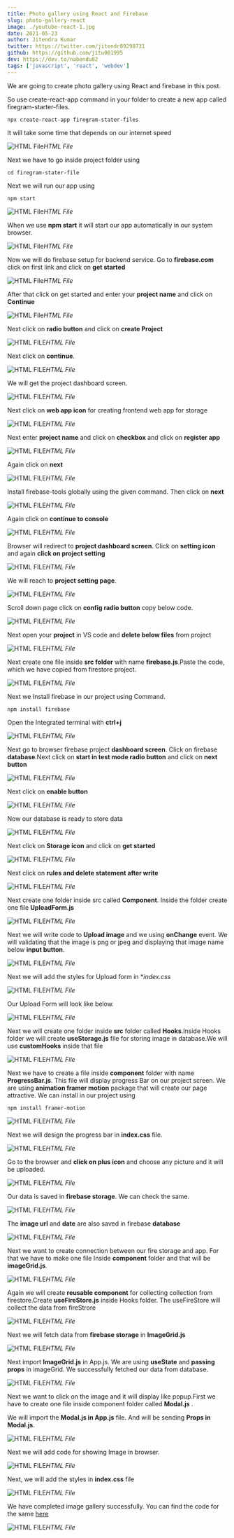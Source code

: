 ```yaml
---
title: Photo gallery using React and Firebase
slug: photo-gallery-react
image: ./youtube-react-1.jpg
date: 2021-05-23
author: Jitendra Kumar
twitter: https://twitter.com/jitendr89298731
github: https://github.com/jitu001995
dev: https://dev.to/nabendu82
tags: ['javascript', 'react', 'webdev']
---
```


We are going to create photo gallery using React and firebase in this post.

So use create-react-app command in your folder to create a new app called firegram-starter-files.

<div className={styles.code__block}>

```
npx create-react-app firegram-stater-files
```

</div>

It will take some time that depends on our internet speed

![HTML File](https://res.cloudinary.com/thewebdev/image/upload/v1622713779/React/photo-gallery/2_vrejx4.png)*HTML File*

Next we have to go inside project folder using

<div className={styles.code__block}>

```
cd firegram-stater-file
```

</div>

Next we will run our app using 

<div className={styles.code__block}>

```
npm start
```

</div>

![HTML File](https://res.cloudinary.com/thewebdev/image/upload/v1622713790/React/photo-gallery/3_opzvb3.png)*HTML File*

When we use **npm start** it will start our app automatically in our system browser.

![HTML File](https://res.cloudinary.com/thewebdev/image/upload/v1622713829/React/photo-gallery/5_lesdyg.png)*HTML File*

Now we will do firebase setup for backend service. Go to **firebase.com** click on first link and click on **get started**

![HTML File](https://res.cloudinary.com/thewebdev/image/upload/v1622788683/React/photo-gallery/6_qecxkd.png)*HTML File*

After that click on get started and enter your **project name** and click on **Continue**

![HTML File](https://res.cloudinary.com/thewebdev/image/upload/v1622714559/React/photo-gallery/7_ha2tet.png)*HTML File*

Next click on **radio button** and click on **create Project**

![HTML FILE](https://res.cloudinary.com/thewebdev/image/upload/v1622714549/React/photo-gallery/8_buykff.png)*HTML File*

Next click on **continue**.

![HTML FILE](https://res.cloudinary.com/thewebdev/image/upload/v1622714552/React/photo-gallery/9_zdhbhb.png)*HTML File*

We will get the project dashboard screen.

![HTML FILE](https://res.cloudinary.com/thewebdev/image/upload/v1622713845/React/photo-gallery/10_fdgkav.png)*HTML File*

Next click on **web app icon** for creating frontend web app for storage

![HTML FILE](https://res.cloudinary.com/thewebdev/image/upload/v1622714566/React/photo-gallery/11_e9tjpo.png)*HTML File*

Next enter **project name** and click on **checkbox** and click on **register app**

![HTML FILE](https://res.cloudinary.com/thewebdev/image/upload/v1622714111/React/photo-gallery/13_yr8uhd.png)*HTML File*

Again click on **next**

![HTML FILE](https://res.cloudinary.com/thewebdev/image/upload/v1622714106/React/photo-gallery/14_aal1lb.png)*HTML File*

Install firebase-tools globally using the given command. Then click on **next**

![HTML FILE](https://res.cloudinary.com/thewebdev/image/upload/v1622714105/React/photo-gallery/15_hd8rvr.png)*HTML File*

Again click on **continue to console**

![HTML FILE](https://res.cloudinary.com/thewebdev/image/upload/v1622714112/React/photo-gallery/16_ulnnnj.png)*HTML File*

Browser will redirect to **project dashboard screen**. Click on **setting icon**  and again **click on project setting**

![HTML FILE](https://res.cloudinary.com/thewebdev/image/upload/v1622714123/React/photo-gallery/17_raonax.png)*HTML File*

We will reach to **project setting page**.

![HTML FILE](https://res.cloudinary.com/thewebdev/image/upload/v1622788688/React/photo-gallery/18_k7wabk.png)*HTML File*

Scroll down page click on **config radio button** copy below code.

![HTML FILE](https://res.cloudinary.com/thewebdev/image/upload/v1622713781/React/photo-gallery/19_aemsp5.png)*HTML File*

Next open your **project** in VS code and **delete below files** from project

![HTML FILE](https://res.cloudinary.com/thewebdev/image/upload/v1622713759/React/photo-gallery/20_lwggw9.png)*HTML File*

Next create one file inside **src folder** with name **firebase.js**.Paste the code, which we have copied from firestore project.

![HTML FILE](https://res.cloudinary.com/thewebdev/image/upload/v1622713830/React/photo-gallery/21_hixjuk.png)*HTML File*

Next we Install firebase in our project using Command.

<div className={styles.code__block}>

```
npm install firebase
```

</div>

Open the Integrated terminal with **ctrl+j**

![HTML FILE](https://res.cloudinary.com/thewebdev/image/upload/v1622713756/React/photo-gallery/22_fzblq3.png)*HTML File*

Next go to browser firebase project **dashboard screen**. Click on firebase **database**.Next click on **start in test mode radio button** and click on **next button**

![HTML FILE](https://res.cloudinary.com/thewebdev/image/upload/v1622713818/React/photo-gallery/23_ria6xq.png)*HTML File*

Next click on **enable button**

![HTML FILE](https://res.cloudinary.com/thewebdev/image/upload/v1622788909/React/photo-gallery/25_lhwfrd.png)*HTML File*

Now our database is ready to store data

![HTML FILE](https://res.cloudinary.com/thewebdev/image/upload/v1622788896/React/photo-gallery/26_iakxpn.png)*HTML File*

Next click on **Storage icon** and click on **get started**

![HTML FILE](https://res.cloudinary.com/thewebdev/image/upload/v1622788897/React/photo-gallery/27_sftxpu.png)*HTML File*

Next click on **rules and delete statement after write**

![HTML FILE](https://res.cloudinary.com/thewebdev/image/upload/v1622788898/React/photo-gallery/28_nx8am3.png)*HTML File*

Next create one folder inside src called **Component**. Inside the folder create one file **UploadForm.js**

![HTML FILE](https://res.cloudinary.com/thewebdev/image/upload/v1622788898/React/photo-gallery/29_igorhe.png)*HTML File*

Next we will write code to **Upload image** and we using **onChange** event. We will validating that the image is  png or jpeg and displaying that image name below **input button**.

![HTML FILE](https://res.cloudinary.com/thewebdev/image/upload/v1622793547/React/photo-gallery/29_2_prxt7g.png)*HTML File*

Next we will add the styles for Upload form in **index.css*

![HTML FILE](https://res.cloudinary.com/thewebdev/image/upload/v1622788900/React/photo-gallery/30_uiixmv.png)*HTML File*

Our Upload Form will look like below.

![HTML FILE](https://res.cloudinary.com/thewebdev/image/upload/v1622788900/React/photo-gallery/31_j2roh7.png)*HTML File*

Next we will create one folder inside **src** folder called **Hooks**.Inside Hooks folder we will create **useStorage.js** file for storing image in database.We will use **customHooks** inside that file

![HTML FILE](https://res.cloudinary.com/thewebdev/image/upload/v1622788909/React/photo-gallery/32_zkhmf0.png)*HTML File*

Next we have to create a file inside **component** folder with name **ProgressBar.js**. This file will display progress Bar on our project screen. We are using **animation framer motion** package that will create our page attractive. We can install in our project using

<div className={styles.code__block}>

```
npm install framer-motion
```

</div>

![HTML FILE](https://res.cloudinary.com/thewebdev/image/upload/v1622788905/React/photo-gallery/33_ps9dvc.png)*HTML File*

Next we will design the progress bar in **index.css** file.

![HTML FILE](https://res.cloudinary.com/thewebdev/image/upload/v1622794942/React/photo-gallery/31_2_jimubr.png)*HTML File*

Go to the browser and **click on plus icon** and choose any picture and it will be uploaded.

![HTML FILE](https://res.cloudinary.com/thewebdev/image/upload/v1622788906/React/photo-gallery/34_yfqk0u.png)*HTML File*

Our data is saved in **firebase storage**. We can check the same.

![HTML FILE](https://res.cloudinary.com/thewebdev/image/upload/v1622788909/React/photo-gallery/35_l16e06.png)*HTML File*

The **image url** and **date** are also saved in firebase **database**

![HTML FILE](https://res.cloudinary.com/thewebdev/image/upload/v1622788889/React/photo-gallery/37_e7iw7p.png)*HTML File*

Next we want to create connection between our fire storage and app. For that we have to make one file Inside **component** folder and that will be **imageGrid.js**. 

![HTML FILE](https://res.cloudinary.com/thewebdev/image/upload/v1622788889/React/photo-gallery/38_aksjee.png)*HTML File*

Again we will create **reusable component** for collecting collection from firestore.Create **useFireStore.js** inside Hooks folder. The useFireStore will collect the data from fireStrore

![HTML FILE](https://res.cloudinary.com/thewebdev/image/upload/v1622788891/React/photo-gallery/39_awdqpk.png)*HTML File*

Next we will fetch data from **firebase storage** in **ImageGrid.js**

![HTML FILE](https://res.cloudinary.com/thewebdev/image/upload/v1622788891/React/photo-gallery/40_tyyhbb.png)*HTML File*

Next import **ImageGrid.js** in App.js. We are using **useState** and **passing props** in imageGrid. We successfully fetched our data from database.

![HTML FILE](https://res.cloudinary.com/thewebdev/image/upload/v1622788892/React/photo-gallery/41_ccskzo.png)*HTML File*

Next we want to click on the image and it will display like popup.First we have to create one file inside component folder called **Modal.js** .

We will import the **Modal.js in App.js** file. And will be sending **Props in Modal.js**.

![HTML FILE](https://res.cloudinary.com/thewebdev/image/upload/v1622788898/React/photo-gallery/44_u3rxqw.png)*HTML File*

Next we will add code for showing Image in browser.

![HTML FILE](https://res.cloudinary.com/thewebdev/image/upload/v1622788900/React/photo-gallery/45_l41kau.png)*HTML File*

Next, we will add the styles in **index.css** file

![HTML FILE](https://res.cloudinary.com/thewebdev/image/upload/v1622788895/React/photo-gallery/46_tbilhf.png)*HTML File*

We have completed image gallery successfully. You can find the code for the same [here](https://github.com/jitu001995/photo-gallery-react)

![HTML FILE](https://res.cloudinary.com/thewebdev/image/upload/v1622788896/React/photo-gallery/47_uzxrjb.png)*HTML File*